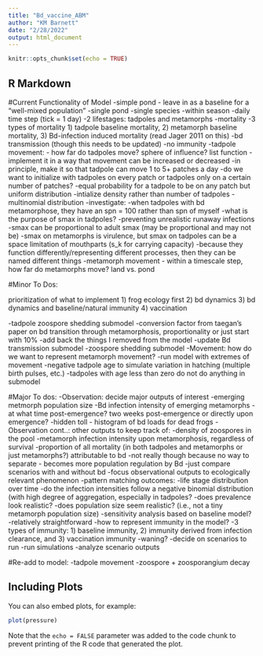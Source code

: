 ```yaml
---
title: "Bd_vaccine_ABM"
author: "KM Barnett"
date: "2/28/2022"
output: html_document
---
```


```r
knitr::opts_chunk$set(echo = TRUE)
```

## R Markdown

#Current Functionality of Model
-simple pond - leave in as a baseline for a "well-mixed population"
-single pond
-single species
-within season
-daily time step (tick = 1 day)
-2 lifestages: tadpoles and metamorphs
-mortality
  -3 types of mortality
    1) tadpole baseline mortality, 2) metamorph baseline mortality,
    3) Bd-infection induced mortality (read Jager 2011 on this)
-bd transmission (though this needs to be updated)
-no immunity
-tadpole movement:
  - how far do tadpoles move? sphere of influence? list function
  -implement it in a way that movement can be increased or decreased
  -in principle, make it so that tadpole can move 1 to 5+ patches a day 
-do we want to initialize with tadpoles on every patch or tadpoles only on a certain number of patches?
    -equal probability for a tadpole to be on any patch but uniform distribution 
    -intialize density rather than number of tadpoles 
    -multinomial distribution
-investigate: 
    -when tadpoles with bd metamorphose, they have an spn = 100 rather than spn of myself
    -what is the purpose of smax in tadpoles?
          -preventing unrealistic runaway infections
          -smax can be proportional to adult smax (may be proportional and may not be)
          -smax on metamorphs is virulence, but smax on tadpoles can be a space limitation of mouthparts (s_k for carrying                 capacity)
          -because they function differently/representing different processes, then they can be named different things
    -metamorph movement - within a timescale step, how far do metamorphs move? land vs. pond

#Minor To Dos:

prioritization of what to implement
1) frog ecology first
2) bd dynamics
3) bd dynamics and baseline/natural immunity
4) vaccination

-tadpole zoospore shedding submodel
-conversion factor from taegan's paper on bd transition through metamorphosis, proportionality or just start with 10%
-add back the things I removed from the model
-update Bd transmission submodel
-zoospore shedding submodel
-Movement: how do we want to represent metamorph movement?
  -run model with extremes of movement
-negative tadpole age to simulate variation in hatching (multiple birth pulses, etc.)
  -tadpoles with age less than zero do not do anything in submodel 

#Major To dos:
-Observation: decide major outputs of interest
    -emerging metmorph population size
    -Bd infection intensity of emerging metamorphs
        -at what time post-emergence? two weeks post-emergence or directly upon emergence?
    -hidden toll - histogram of bd loads for dead frogs
-Observation cont..: other outputs to keep track of:
    -density of zoospores in the pool
    -metamorph infection intensity upon metamorphosis, regardless of survival
    -proportion of all mortality (in both tadpoles and metamorphs or just metamorphs?) attributable to bd
        -not really though because no way to separate - becomes more population regulation by Bd
        -just compare scenarios with and without bd
    -focus observational outputs to ecologically relevant phenomenon
-pattern matching outcomes:
    -life stage distribution over time
    -do the infection intensities follow a negative binomial distribution (with high degree of aggregation, especially in           tadpoles?
    -does prevalence look realistic?
    -does population size seem realistic? (i.e., not a tiny metamorph population size)
-sensitivity analysis based on baseline model?
  -relatively straightforward
-how to represent immunity in the model?
    -3 types of immunity:
      1) baseline immunity, 2) immunity derived from infection clearance, and 3) vaccination immunity
    -waning?
-decide on scenarios to run
-run simulations
-analyze scenario outputs

#Re-add to model:
-tadpole movement
-zoospore + zoosporangium decay


## Including Plots

You can also embed plots, for example:

```r
plot(pressure)
```

Note that the `echo = FALSE` parameter was added to the code chunk to prevent printing of the R code that generated the plot.
